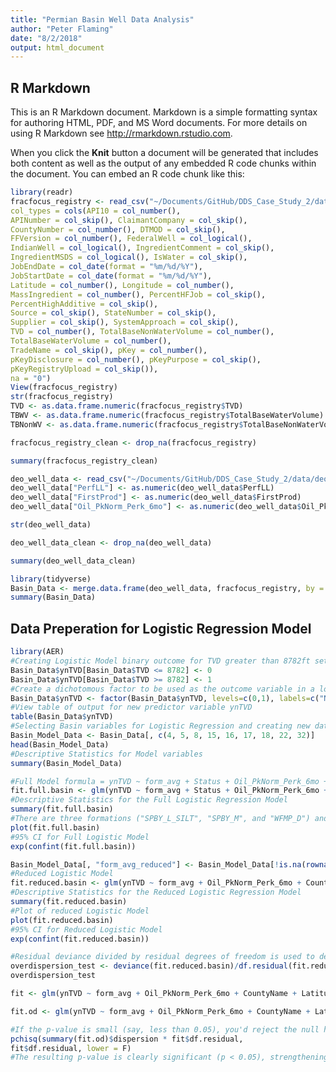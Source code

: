 ```yaml
---
title: "Permian Basin Well Data Analysis"
author: "Peter Flaming"
date: "8/2/2018"
output: html_document
---
```


## R Markdown

This is an R Markdown document. Markdown is a simple formatting syntax for authoring HTML, PDF, and MS Word documents. For more details on using R Markdown see <http://rmarkdown.rstudio.com>.

When you click the **Knit** button a document will be generated that includes both content as well as the output of any embedded R code chunks within the document. You can embed an R code chunk like this:

```r
library(readr)
fracfocus_registry <- read_csv("~/Documents/GitHub/DDS_Case_Study_2/data/fracfocus_registry.csv",
col_types = cols(API10 = col_number(),
APINumber = col_skip(), ClaimantCompany = col_skip(),
CountyNumber = col_number(), DTMOD = col_skip(),
FFVersion = col_number(), FederalWell = col_logical(),
IndianWell = col_logical(), IngredientComment = col_skip(),
IngredientMSDS = col_logical(), IsWater = col_skip(),
JobEndDate = col_date(format = "%m/%d/%Y"),
JobStartDate = col_date(format = "%m/%d/%Y"),
Latitude = col_number(), Longitude = col_number(),
MassIngredient = col_number(), PercentHFJob = col_skip(),
PercentHighAdditive = col_skip(),
Source = col_skip(), StateNumber = col_skip(),
Supplier = col_skip(), SystemApproach = col_skip(),
TVD = col_number(), TotalBaseNonWaterVolume = col_number(),
TotalBaseWaterVolume = col_number(),
TradeName = col_skip(), pKey = col_number(),
pKeyDisclosure = col_number(), pKeyPurpose = col_skip(),
pKeyRegistryUpload = col_skip()),
na = "0")
View(fracfocus_registry)
str(fracfocus_registry)
TVD <- as.data.frame.numeric(fracfocus_registry$TVD)
TBWV <- as.data.frame.numeric(fracfocus_registry$TotalBaseWaterVolume)
TBNonWV <- as.data.frame.numeric(fracfocus_registry$TotalBaseNonWaterVolume)

fracfocus_registry_clean <- drop_na(fracfocus_registry)

summary(fracfocus_registry_clean)
```

```r
deo_well_data <- read_csv("~/Documents/GitHub/DDS_Case_Study_2/data/deo_well_data.csv")
deo_well_data["PerfLL"] <- as.numeric(deo_well_data$PerfLL)
deo_well_data["FirstProd"] <- as.numeric(deo_well_data$FirstProd)
deo_well_data["Oil_PkNorm_Perk_6mo"] <- as.numeric(deo_well_data$Oil_PkNorm_Perk_6mo)

str(deo_well_data)

deo_well_data_clean <- drop_na(deo_well_data)

summary(deo_well_data_clean)
```

```r
library(tidyverse)
Basin_Data <- merge.data.frame(deo_well_data, fracfocus_registry, by = intersect(x="API10", y="API10"))
summary(Basin_Data)
```

## Data Preperation for Logistic Regression Model

```r
library(AER)
#Creating Logistic Model binary outcome for TVD greater than 8782ft set as yes, and less than 8782 as no
Basin_Data$ynTVD[Basin_Data$TVD <= 8782] <- 0
Basin_Data$ynTVD[Basin_Data$TVD >= 8782] <- 1
#Create a dichotomous factor to be used as the outcome variable in a logistic regression model
Basin_Data$ynTVD <- factor(Basin_Data$ynTVD, levels=c(0,1), labels=c("No","Yes"))
#View table of output for new predictor variable ynTVD
table(Basin_Data$ynTVD)
#Selecting Basin variables for Logistic Regression and creating new dataset for analysis
Basin_Model_Data <- Basin_Data[, c(4, 5, 8, 15, 16, 17, 18, 22, 32)]
head(Basin_Model_Data)
#Descriptive Statistics for Model variables
summary(Basin_Model_Data)


```

```r
#Full Model formula = ynTVD ~ form_avg + Status + Oil_PkNorm_Perk_6mo + Latitude + Longitude + Projection + CountyName, family = binomial(), data = Basin_Model_Data_clean
fit.full.basin <- glm(ynTVD ~ form_avg + Status + Oil_PkNorm_Perk_6mo + Latitude + Longitude + Projection + CountyName, data=Basin_Model_Data, family=binomial(link='logit'))
#Descriptive Statistics for the Full Logistic Regression Model
summary(fit.full.basin)
#There are three formations ("SPBY_L_SILT", "SPBY_M", and "WFMP_D") and one predictor variable ("StatusTA") that are not statistically significant
plot(fit.full.basin)
#95% CI for Full Logistic Model
exp(confint(fit.full.basin))
```


```r
Basin_Model_Data[, "form_avg_reduced"] <- Basin_Model_Data[!is.na(rownames(c("SPBY_L_SILT", "SPBY_M", "WFMP_D")))]
#Reduced Logistic Model 
fit.reduced.basin <- glm(ynTVD ~ form_avg + Oil_PkNorm_Perk_6mo + CountyName + Latitude + Longitude + Projection, data=Basin_Model_Data, family=binomial(link='logit'))
#Descriptive Statistics for the Reduced Logistic Regression Model
summary(fit.reduced.basin)
#Plot of reduced Logistic Model
plot(fit.reduced.basin)
#95% CI for Reduced Logistic Model
exp(confint(fit.reduced.basin))

```
```r
#Residual deviance divided by residual degrees of freedom is used to detect overdispersion in a binomial model, if larger than 1, you have evidence of overdispersion
overdispersion_test <- deviance(fit.reduced.basin)/df.residual(fit.reduced.basin)
overdispersion_test
```

```r
fit <- glm(ynTVD ~ form_avg + Oil_PkNorm_Perk_6mo + CountyName + Latitude + Longitude + Projection, data=Basin_Model_Data, family=binomial())

fit.od <- glm(ynTVD ~ form_avg + Oil_PkNorm_Perk_6mo + CountyName + Latitude + Longitude + Projection, data=Basin_Model_Data, family = quasibinomial())

#If the p-value is small (say, less than 0.05), you'd reject the null hypothesis
pchisq(summary(fit.od)$dispersion * fit$df.residual,
fit$df.residual, lower = F)
#The resulting p-value is clearly significant (p < 0.05), strengthening the belief that overdispersion isn't a problem
```